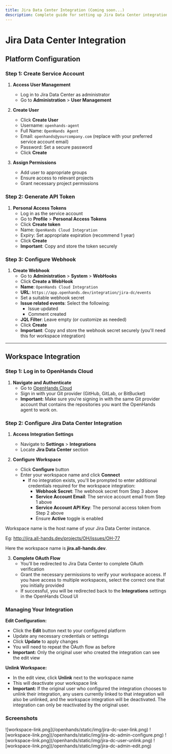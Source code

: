 ```yaml
---
title: Jira Data Center Integration (Coming soon...)
description: Complete guide for setting up Jira Data Center integration with OpenHands Cloud, including service account creation, personal access token generation, webhook configuration, and workspace integration setup.
---
```


# Jira Data Center Integration

## Platform Configuration

### Step 1: Create Service Account

1. **Access User Management**
   - Log in to Jira Data Center as administrator
   - Go to **Administration** > **User Management**

2. **Create User**
   - Click **Create User**
   - Username: `openhands-agent`
   - Full Name: `OpenHands Agent`
   - Email: `openhands@yourcompany.com` (replace with your preferred service account email)
   - Password: Set a secure password
   - Click **Create**

3. **Assign Permissions**
   - Add user to appropriate groups
   - Ensure access to relevant projects
   - Grant necessary project permissions

### Step 2: Generate API Token

1. **Personal Access Tokens**
   - Log in as the service account
   - Go to **Profile** > **Personal Access Tokens**
   - Click **Create token**
   - Name: `OpenHands Cloud Integration`
   - Expiry: Set appropriate expiration (recommend 1 year)
   - Click **Create**
   - **Important**: Copy and store the token securely

### Step 3: Configure Webhook

1. **Create Webhook**
   - Go to **Administration** > **System** > **WebHooks**
   - Click **Create a WebHook**
   - **Name**: `OpenHands Cloud Integration`
   - **URL**: `https://app.openhands.dev/integration/jira-dc/events`
   - Set a suitable webhook secret
   - **Issue related events**: Select the following:
     - Issue updated
     - Comment created
   - **JQL Filter**: Leave empty (or customize as needed)
   - Click **Create**
   - **Important**: Copy and store the webhook secret securely (you'll need this for workspace integration)

---

## Workspace Integration

### Step 1: Log in to OpenHands Cloud

1. **Navigate and Authenticate**
   - Go to [OpenHands Cloud](https://app.openhands.dev/)
   - Sign in with your Git provider (GitHub, GitLab, or BitBucket)
   - **Important:** Make sure you're signing in with the same Git provider account that contains the repositories you want the OpenHands agent to work on.

### Step 2: Configure Jira Data Center Integration

1. **Access Integration Settings**
   - Navigate to **Settings** > **Integrations**
   - Locate **Jira Data Center** section

2. **Configure Workspace**
   - Click **Configure** button
   - Enter your workspace name and click **Connect**
      - If no integration exists, you'll be prompted to enter additional credentials required for the workspace integration:
         - **Webhook Secret**: The webhook secret from Step 3 above
         - **Service Account Email**: The service account email from Step 1 above
         - **Service Account API Key**: The personal access token from Step 2 above
         - Ensure **Active** toggle is enabled

<Note>
Workspace name is the host name of your Jira Data Center instance.

Eg: http://jira.all-hands.dev/projects/OH/issues/OH-77

Here the workspace name is **jira.all-hands.dev**.
</Note>

3. **Complete OAuth Flow**
   - You'll be redirected to Jira Data Center to complete OAuth verification
   - Grant the necessary permissions to verify your workspace access. If you have access to multiple workspaces, select the correct one that you initially provided
   - If successful, you will be redirected back to the **Integrations** settings in the OpenHands Cloud UI

### Managing Your Integration

**Edit Configuration:**
- Click the **Edit** button next to your configured platform
- Update any necessary credentials or settings
- Click **Update** to apply changes
- You will need to repeat the OAuth flow as before
- **Important:** Only the original user who created the integration can see the edit view

**Unlink Workspace:**
- In the edit view, click **Unlink** next to the workspace name
- This will deactivate your workspace link
- **Important:** If the original user who configured the integration chooses to unlink their integration, any users currently linked to that integration will also be unlinked, and the workspace integration will be deactivated. The integration can only be reactivated by the original user.

### Screenshots

<AccordionGroup>
<Accordion title="Workspace link flow">
![workspace-link.png](/openhands/static/img/jira-dc-user-link.png)
</Accordion>

<Accordion title="Workspace Configure flow">
![workspace-link.png](/openhands/static/img/jira-dc-admin-configure.png)
</Accordion>

<Accordion title="Edit view as a user">
![workspace-link.png](/openhands/static/img/jira-dc-user-unlink.png)
</Accordion>

<Accordion title="Edit view as the workspace creator">
![workspace-link.png](/openhands/static/img/jira-dc-admin-edit.png)
</Accordion>
</AccordionGroup>
